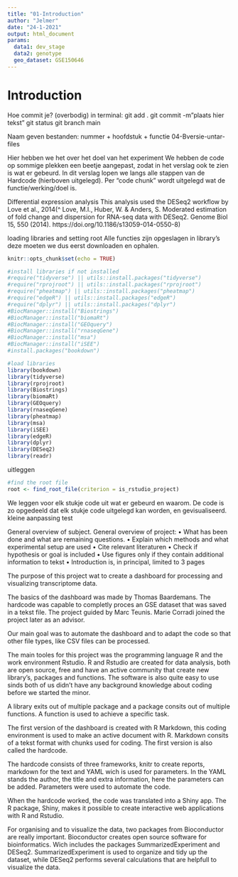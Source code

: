 ```yaml
---
title: "01-Introduction"
author: "Jelmer"
date: "24-1-2021"
output: html_document
params:
  data1: dev_stage
  data2: genotype
  geo_dataset: GSE150646
---
```


# Introduction
Hoe commit je? (overbodig)
in terminal:
git add .
git commit -m"plaats hier tekst"
git status
git branch main

Naam geven bestanden:
nummer + hoofdstuk + functie
04-Bversie-untar-files

Hier hebben we het over het doel van het experiment
We hebben de code op sommige plekken een beetje aangepast, zodat in het verslag ook te zien is wat er gebeurd.
In dit verslag lopen we langs alle stappen van de Hardcode (hierboven uitgelegd). Per "code chunk" wordt uitgelegd wat de functie/werking/doel is. 

Differential expression analysis
This analysis used the DESeq2 workflow by Love et al., 2014(^ Love, M.I., Huber, W. & Anders, S. Moderated estimation of fold change and dispersion for RNA-seq data with DESeq2. Genome Biol 15, 550 (2014). https://doi.org/10.1186/s13059-014-0550-8)

loading libraries and setting root 
Alle functies zijn opgeslagen in library's deze moeten we dus eerst downloaden en ophalen.

```r
knitr::opts_chunk$set(echo = TRUE)
```

```r
#install libraries if not installed
#require("tidyverse") || utils::install.packages("tidyverse")
#require("rprojroot") || utils::install.packages("rprojroot")
#require("pheatmap") || utils::install.packages("pheatmap")
#require("edgeR") || utils::install.packages("edgeR")
#require("dplyr") || utils::install.packages("dplyr")
#BiocManager::install("Biostrings")
#BiocManager::install("biomaRt")
#BiocManager::install("GEOquery")
#BiocManager::install("rnaseqGene")
#BiocManager::install("msa")
#BiocManager::install("iSEE")
#install.packages("bookdown")
```

```r
#load libraries
library(bookdown)
library(tidyverse)
library(rprojroot)
library(Biostrings)
library(biomaRt)
library(GEOquery)
library(rnaseqGene)
library(pheatmap)
library(msa)
library(iSEE)
library(edgeR)
library(dplyr)
library(DESeq2)
library(readr)
```

uitleggen
```r
#find the root file
root <- find_root_file(criterion = is_rstudio_project)
```

We leggen voor elk stukje code uit wat er gebeurd en waarom.
De code is zo opgedeeld dat elk stukje code uitgelegd kan worden, en gevisualiseerd.
kleine aanpassing test

General overview of subject.
General overview of project:
•	What has been done and what are remaining questions. 
•	Explain which methods and what experimental setup are used 
•	Cite relevant literaturen
•	Check if hypothesis or goal is included
•	Use figures only if they contain additional information to tekst
•	Introduction is, in principal, limited to 3 pages

The purpose of this project wat to create a dashboard for processing and visualizing transcriptome data. 

The basics of the dashboard was made by Thomas Baardemans. The hardcode was capable to completly proces an GSE dataset that was saved in a tekst file. The project guided by Marc Teunis. Marie Corradi joined the project later as an advisor. 

Our main goal was to automate the dashboard and to adapt the code so that other file types, like CSV files can be processed. 

The main tooles for this project was the programming language R and the work environment Rstudio. R and Rstudio are created for data analysis, both are open source, free and have an active community that create new library’s, packages and functions. The software is also quite easy to use sinds both of us didn’t have any background knowledge about coding before we started the minor. 

A library exits out of multiple package and a package consits out of multiple functions. A function is used to achieve a specific task. 

The first version of the dashboard is created with R Markdown, this coding environment is used to make an active document with R. Markdown consits of a tekst format with chunks used for coding. The first version is also called the hardcode. 

The hardcode consists of three frameworks, knitr to create reports, markdown for the text and YAML wich is used for parameters. In the YAML stands the author, the title and extra information, here the parameters can be added. Parameters were used to automate the code. 

When the hardcode worked, the code was translated into a Shiny app. The R package, Shiny, makes it possible to create interactive web applications with R and Rstudio. 

For organising and to visualize the data, two packages from Bioconductor are really important. Bioconductor creates open source software for bioinformatics. Wich includes the packages SummarizedExperiment and DESeq2. SummarizedExperiment is used to organize and tidy up the dataset, while DESeq2 performs several calculations that are helpfull to visualize the data. 


